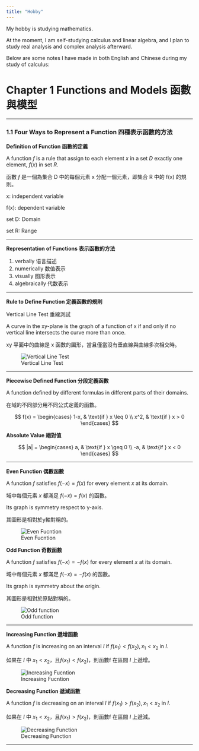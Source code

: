 ```yaml
---
title: "Hobby"
---
```


My hobby is studying mathematics.

At the moment, I am self-studying calculus and linear algebra, and I plan to study real analysis and complex analysis afterward.

Below are some notes I have made in both English and Chinese during my study of calculus:

# Chapter 1 Functions and Models 函數與模型

------------------------------------------------------------------------

### 1.1 Four Ways to Represent a Function 四種表示函數的方法

**Definition of Function 函數的定義**

A function $f$ is a rule that assign to each element $x$ in a set $D$ exactly one element, $f(x)$ in set $R.$

函數 *f* 是一個為集合 D 中的每個元素 x 分配一個元素，即集合 R 中的 f(x) 的規則。

x: independent variable

f(x): dependent variable

set D: Domain

set R: Range

------------------------------------------------------------------------

**Representation of Functions 表示函數的方法**

1.  verbally 语言描述
2.  numerically 数值表示
3.  visually 图形表示
4.  algebraically 代数表示

------------------------------------------------------------------------

**Rule to Define Function 定義函數的規則**

Vertical Line Test 垂線測試

A curve in the xy-plane is the graph of a function of x if and only if no vertical line intersects the curve more than once.

xy 平面中的曲線是 x 函數的圖形，當且僅當沒有垂直線與曲線多次相交時。

![Vertical Line Test](image/vertical%20line%20test.png)

------------------------------------------------------------------------

**Piecewise Defined Function 分段定義函數**

A function defined by different formulas in different parts of their domains.

在域的不同部分用不同公式定義的函數。

$$
f(x) = \begin{cases}
    1-x, & \text{if } x \leq 0 \\
    x^2, & \text{if } x > 0
\end{cases}
$$

**Absolute Value 絕對值**

$$
|a| = \begin{cases}
     a, & \text{if } x \geq 0 \\
    -a, & \text{if } x < 0
\end{cases}
$$

------------------------------------------------------------------------

**Even Function 偶數函數**

A function $f$ satisfies $f(-x)=f(x)$ for every element $x$ at its domain.

域中每個元素 $x$ 都滿足 $f(-x)=f(x)$ 的函數。

Its graph is symmetry respect to y-axis.

其圖形是相對於y軸對稱的。

![Even Fucntion](image/even%20function.png)

**Odd Function 奇數函數**

A function $f$ satisfies $f(-x)=-f(x)$ for every element $x$ at its domain.

域中每個元素 $x$ 都滿足 $f(-x)=-f(x)$ 的函數。

Its graph is symmetry about the origin.

其圖形是相對於原點對稱的。

![Odd function](image/odd%20function.png)

------------------------------------------------------------------------

**Increasing Function 遞增函數**

A function $f$ is increasing on an interval $I$ if $f(x_1)<f(x_2), x_1<x_2$ in $I$.

如果在 $I$ 中 $x_1<x_2$，且$f(x_1)<f(x_2)$，則函數f 在區間 $I$ 上遞增。

![Increasing Fucntion](image/increasing%20function.jpg)

**Decreasing Function 遞減函數**

A function $f$ is decreasing on an interval $I$ if $f(x_1)>f(x_2), x_1<x_2$ in $I$.

如果在 $I$ 中 $x_1<x_2$，且$f(x_1)>f(x_2)$，則函數f 在區間 $I$ 上遞減。

![Decreasing Function](image/decreasing%20function.png)

------------------------------------------------------------------------
